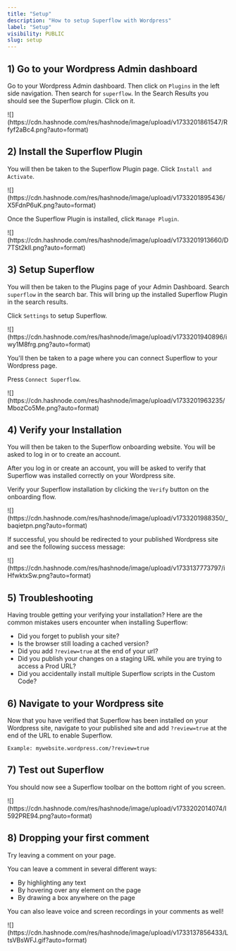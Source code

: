 ```yaml
---
title: "Setup"
description: "How to setup Superflow with Wordpress"
label: "Setup"
visibility: PUBLIC
slug: setup
---
```


## 1) Go to your Wordpress Admin dashboard

Go to your Wordpress Admin dashboard. Then click on `Plugins` in the left side navigation. Then search for `superflow`. In the Search Results you should see the Superflow plugin. Click on it.

<Frame>
![](https://cdn.hashnode.com/res/hashnode/image/upload/v1733201861547/Rfyf2aBc4.png?auto=format)
</Frame>


## 2) Install the Superflow Plugin

You will then be taken to the Superflow Plugin page. Click `Install and Activate`.

<Frame>
![](https://cdn.hashnode.com/res/hashnode/image/upload/v1733201895436/X5FdnP6uK.png?auto=format)
</Frame>

Once the Superflow Plugin is installed, click `Manage Plugin`.

<Frame>
![](https://cdn.hashnode.com/res/hashnode/image/upload/v1733201913660/D7TSt2kIl.png?auto=format)
</Frame>


## 3) Setup Superflow


You will then be taken to the Plugins page of your Admin Dashboard. Search `superflow` in the search bar. This will bring up the installed Superflow Plugin in the search results.

Click `Settings` to setup Superflow.

<Frame>
![](https://cdn.hashnode.com/res/hashnode/image/upload/v1733201940896/iwy1M8frg.png?auto=format)
</Frame>

You'll then be taken to a page where you can connect Superflow to your Wordpress page.

Press `Connect Superflow`.


<Frame>
![](https://cdn.hashnode.com/res/hashnode/image/upload/v1733201963235/MbozCo5Me.png?auto=format)
</Frame>



## 4) Verify your Installation

You will then be taken to the Superflow onboarding website. You will be asked to log in or to create an account. 

After you log in or create an account, you will be asked to verify that Superflow was installed correctly on your Wordpress site.

Verify your Superflow installation by clicking the `Verify` button on the onboarding flow.

<Frame>
![](https://cdn.hashnode.com/res/hashnode/image/upload/v1733201988350/_baqietpn.png?auto=format)
</Frame>

If successful, you should be redirected to your published Wordpress site and see the following success message:

<Frame>
![](https://cdn.hashnode.com/res/hashnode/image/upload/v1733137773797/iHfwktxSw.png?auto=format)
</Frame>

## 5) Troubleshooting

Having trouble getting your verifying your installation? Here are the common mistakes users encounter when installing Superflow:

 - Did you forget to publish your site?
 - Is the browser still loading a cached version?
 - Did you add `?review=true` at the end of your url?
 - Did you publish your changes on a staging URL while you are trying to access a Prod URL?
 - Did you accidentally install multiple Superflow scripts in the Custom Code?


## 6) Navigate to your Wordpress site 

Now that you have verified that Superflow has been installed on your Wordpress site, navigate to your published site and add `?review=true` at the end of the URL to enable Superflow. 

`Example: mywebsite.wordpress.com/?review=true`


## 7) Test out Superflow

You should now see a Superflow toolbar on the bottom right of you screen.

<Frame>
![](https://cdn.hashnode.com/res/hashnode/image/upload/v1733202014074/l592PRE94.png?auto=format)
</Frame>




## 8) Dropping your first comment
Try leaving a comment on your page.

You can leave a comment in several different ways:
- By highlighting any text
- By hovering over any element on the page
- By drawing a box anywhere on the page

You can also leave voice and screen recordings in your comments as well!

<Frame>
![](https://cdn.hashnode.com/res/hashnode/image/upload/v1733137856433/LtsVBsWFJ.gif?auto=format)
</Frame>

